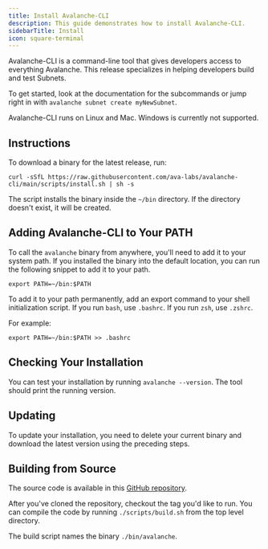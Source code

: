 ```yaml
---
title: Install Avalanche-CLI
description: This guide demonstrates how to install Avalanche-CLI. 
sidebarTitle: Install
icon: square-terminal
---
```


Avalanche-CLI is a command-line tool that gives developers access to
everything Avalanche. This release specializes in helping developers
build and test Subnets.

To get started, look at the documentation for the subcommands or jump right
in with `avalanche subnet create myNewSubnet`.

<Info>Avalanche-CLI runs on Linux and Mac. Windows is currently not supported.</Info>

## Instructions

To download a binary for the latest release, run:

```shell
curl -sSfL https://raw.githubusercontent.com/ava-labs/avalanche-cli/main/scripts/install.sh | sh -s
```

The script installs the binary inside the `~/bin` directory. If the directory doesn't exist,
it will be created.

## Adding Avalanche-CLI to Your PATH

To call the `avalanche` binary from anywhere, you'll need to add it to your system path. If you installed
the binary into the default location, you can run the following snippet to add it to your path.

```shell
export PATH=~/bin:$PATH
```

To add it to your path permanently, add an export command to your shell initialization script. If
you run `bash`, use `.bashrc`. If you run `zsh`, use `.zshrc`.

For example:

```shell
export PATH=~/bin:$PATH >> .bashrc
```

## Checking Your Installation

You can test your installation by running `avalanche --version`. The tool should print the running version.

## Updating

To update your installation, you need to delete your current binary and download the latest version
using the preceding steps.

## Building from Source

The source code is available in this [GitHub repository](https://github.com/ava-labs/avalanche-cli).

After you've cloned the repository, checkout the tag you'd like to run. You can compile the code by
running `./scripts/build.sh` from the top level directory.

The build script names the binary `./bin/avalanche`.
